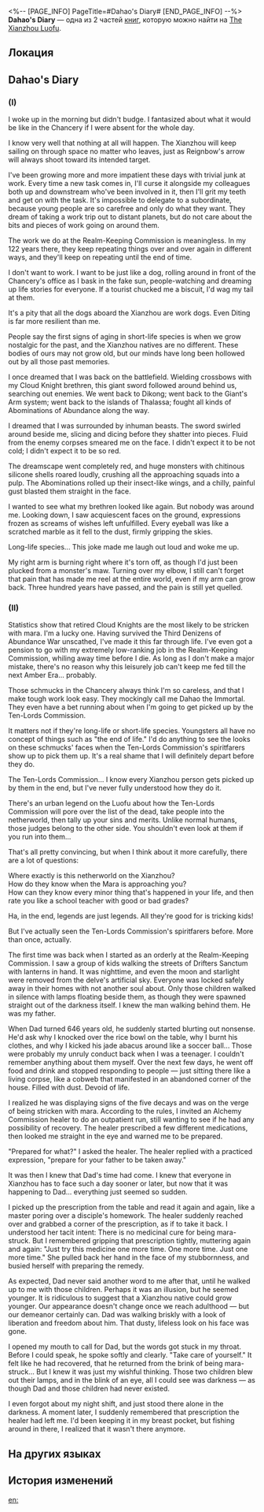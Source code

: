 <%-- [PAGE_INFO]
PageTitle=#Dahao's Diary#
[END_PAGE_INFO] --%>
{{Дополнить}}
{{Книга Инфобокс
|id           = 189
|partIds      = 190406;190407
|Название     = 
|Изображение  = Иконка Пергамент Сяньчжоу.png
|Мир          = The Xianzhou Luofu
|Томов        = 2
|Автор        = <!--нужно добавить-->
|Описание     = The diary of the official at the Exalting Sanctum's Realm-Keeping Commission Chancery, Dahao. Includes stories of his long life.
|Том1         = {{tx}}
|Источник1    = {{tx|Отсутствует источник}}
|Том2         = {{tx}}
|Источник2    = {{tx|Отсутствует источник}}
|Персонажи    = 
|Фракции      = 
}}
'''Dahao's Diary''' — одна из 2 частей [[Книги|книг]], которую можно найти на [[The Xianzhou Luofu]].

==Локация==
{{Отметка карты|<!--название карты-->|<!--id отметки-->}}

==Dahao's Diary==
===(I)===
{{Размер|32|'''October 32'''}}

I woke up in the morning but didn't budge. I fantasized about what it would be like in the Chancery if I were absent for the whole day.

I know very well that nothing at all will happen. The Xianzhou will keep sailing on through space no matter who leaves, just as Reignbow's arrow will always shoot toward its intended target.

I've been growing more and more impatient these days with trivial junk at work. Every time a new task comes in, I'll curse it alongside my colleagues both up and downstream who've been involved in it, then I'll grit my teeth and get on with the task. It's impossible to delegate to a subordinate, because young people are so carefree and only do what they want. They dream of taking a work trip out to distant planets, but do not care about the bits and pieces of work going on around them.

The work we do at the Realm-Keeping Commission is meaningless. In my 122 years there, they keep repeating things over and over again in different ways, and they'll keep on repeating until the end of time.

I don't want to work. I want to be just like a dog, rolling around in front of the Chancery's office as I bask in the fake sun, people-watching and dreaming up life stories for everyone. If a tourist chucked me a biscuit, I'd wag my tail at them.

It's a pity that all the dogs aboard the Xianzhou are work dogs. Even Diting is far more resilient than me.


{{Размер|32|'''November 2'''}}

People say the first signs of aging in short-life species is when we grow nostalgic for the past, and the Xianzhou natives are no different. These bodies of ours may not grow old, but our minds have long been hollowed out by all those past memories.

I once dreamed that I was back on the battlefield. Wielding crossbows with my Cloud Knight brethren, this giant sword followed around behind us, searching out enemies. We went back to Dikong; went back to the Giant's Arm system; went back to the islands of Thalassa; fought all kinds of Abominations of Abundance along the way.

I dreamed that I was surrounded by inhuman beasts. The sword swirled around beside me, slicing and dicing before they shatter into pieces. Fluid from the enemy corpses smeared me on the face. I didn't expect it to be not cold; I didn't expect it to be so red.

The dreamscape went completely red, and huge monsters with chitinous silicone shells roared loudly, crushing all the approaching squads into a pulp. The Abominations rolled up their insect-like wings, and a chilly, painful gust blasted them straight in the face.

I wanted to see what my brethren looked like again. But nobody was around me. Looking down, I saw acquiescent faces on the ground, expressions frozen as screams of wishes left unfulfilled. Every eyeball was like a scratched marble as it fell to the dust, firmly gripping the skies.

Long-life species... This joke made me laugh out loud and woke me up.

My right arm is burning right where it's torn off, as though I'd just been plucked from a monster's maw. Turning over my elbow, I still can't forget that pain that has made me reel at the entire world, even if my arm can grow back. Three hundred years have passed, and the pain is still yet quelled.

===(II)===
{{Размер|32|'''November 10'''}}

Statistics show that retired Cloud Knights are the most likely to be stricken with mara. I'm a lucky one. Having survived the Third Denizens of Abundance War unscathed, I've made it this far through life. I've even got a pension to go with my extremely low-ranking job in the Realm-Keeping Commission, whiling away time before I die. As long as I don't make a major mistake, there's no reason why this leisurely job can't keep me fed till the next Amber Era... probably.

Those schmucks in the Chancery always think I'm so careless, and that I make tough work look easy. They mockingly call me Dahao the Immortal. They even have a bet running about when I'm going to get picked up by the Ten-Lords Commission.

It matters not if they're long-life or short-life species. Youngsters all have no concept of things such as "the end of life." I'd do anything to see the looks on these schmucks' faces when the Ten-Lords Commission's spiritfarers show up to pick them up. It's a real shame that I will definitely depart before they do.

The Ten-Lords Commission... I know every Xianzhou person gets picked up by them in the end, but I've never fully understood how they do it.

There's an urban legend on the Luofu about how the Ten-Lords Commission will pore over the list of the dead, take people into the netherworld, then tally up your sins and merits. Unlike normal humans, those judges belong to the other side. You shouldn't even look at them if you run into them...

That's all pretty convincing, but when I think about it more carefully, there are a lot of questions:

Where exactly is this netherworld on the Xianzhou?<br />
How do they know when the Mara is approaching you?<br />
How can they know every minor thing that's happened in your life, and then rate you like a school teacher with good or bad grades?

Ha, in the end, legends are just legends. All they're good for is tricking kids!


{{Размер|32|'''November 12'''}}

But I've actually seen the Ten-Lords Commission's spiritfarers before. More than once, actually.

The first time was back when I started as an orderly at the Realm-Keeping Commission. I saw a group of kids walking the streets of Drifters Sanctum with lanterns in hand. It was nighttime, and even the moon and starlight were removed from the delve's artificial sky. Everyone was locked safely away in their homes with not another soul about. Only those children walked in silence with lamps floating beside them, as though they were spawned straight out of the darkness itself. I knew the man walking behind them. He was my father.

When Dad turned 646 years old, he suddenly started blurting out nonsense. He'd ask why I knocked over the rice bowl on the table, why I burnt his clothes, and why I kicked his jade abacus around like a soccer ball... Those were probably my unruly conduct back when I was a teenager. I couldn't remember anything about them myself. Over the next few days, he went off food and drink and stopped responding to people &mdash; just sitting there like a living corpse, like a cobweb that manifested in an abandoned corner of the house. Filled with dust. Devoid of life.

I realized he was displaying signs of the five decays and was on the verge of being stricken with mara. According to the rules, I invited an Alchemy Commission healer to do an outpatient run, still wanting to see if he had any possibility of recovery. The healer prescribed a few different medications, then looked me straight in the eye and warned me to be prepared.

"Prepared for what?" I asked the healer. The healer replied with a practiced expression, "prepare for your father to be taken away."

It was then I knew that Dad's time had come. I knew that everyone in Xianzhou has to face such a day sooner or later, but now that it was happening to Dad... everything just seemed so sudden.

I picked up the prescription from the table and read it again and again, like a master poring over a disciple's homework. The healer suddenly reached over and grabbed a corner of the prescription, as if to take it back. I understood her tacit intent: There is no medicinal cure for being mara-struck. But I remembered gripping that prescription tightly, muttering again and again: "Just try this medicine one more time. One more time. Just one more time." She pulled back her hand in the face of my stubbornness, and busied herself with preparing the remedy.

As expected, Dad never said another word to me after that, until he walked up to me with those children. Perhaps it was an illusion, but he seemed younger. It is ridiculous to suggest that a Xianzhou native could grow younger. Our appearance doesn't change once we reach adulthood &mdash; but our demeanor certainly can. Dad was walking briskly with a look of liberation and freedom about him. That dusty, lifeless look on his face was gone.

I opened my mouth to call for Dad, but the words got stuck in my throat. Before I could speak, he spoke softly and clearly. "Take care of yourself." It felt like he had recovered, that he returned from the brink of being mara-struck... But I knew it was just my wishful thinking. Those two children blew out their lamps, and in the blink of an eye, all I could see was darkness &mdash; as though Dad and those children had never existed.

I even forgot about my night shift, and just stood there alone in the darkness. A moment later, I suddenly remembered that prescription the healer had left me. I'd been keeping it in my breast pocket, but fishing around in there, I realized that it wasn't there anymore.

==На других языках==
{{На других языках
|en   = Dahao's Diary
|zhs  = 大毫的日记
|zht  = 大毫的日記
|ja   = 大毫の日記
|ko   = 대호의 일기
|es   = Diario de Dahao
|fr   = Journal de Dahao
|ru   = Дневник Дахао
|th   = ไดอารี่ของ Dahao
|vi   = Nhật Ký Của Dahao
|de   = Dahaos Tagebuch
|id   = Diari Dahao
|pt   = Diário de Dahao
}}

==История изменений==
{{История изменений|3.5}}

[[en:]]